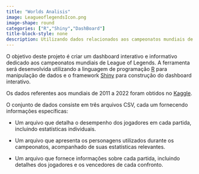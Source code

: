 ```yaml
---
title: "Worlds Analisis"
image: LeagueoflegendsIcon.png
image-shape: round
categories: ["R","Shiny","DashBoard"]
title-block-style: none
description: Utilizando dados relacionados aos campeonatos mundiais de League of Legends (LOL) para criar Dashboards interativos no ambiente Shiny.
---
```



O objetivo deste projeto é criar um dashboard interativo e informativo dedicado aos campeonatos mundiais de League of Legends. A ferramenta será desenvolvida utilizando a linguagem de programação [R](https://www.r-project.org/other-docs.html) para manipulação de dados e o framework [Shiny](https://shiny.posit.co/r/getstarted/shiny-basics/lesson1/index.html) para construção do dashboard interativo.

Os dados referentes aos mundiais de 2011 a 2022 foram obtidos no [Kaggle](https://www.kaggle.com/datasets/pedrocsar/league-of-legends-worlds-20112022-stats).

O conjunto de dados consiste em três arquivos CSV, cada um fornecendo informações específicas:

- Um arquivo que detalha o desempenho dos jogadores em cada partida, incluindo estatísticas individuais.

- Um arquivo que apresenta os personagens utilizados durante os campeonatos, acompanhado de suas estatísticas relevantes.

- Um arquivo que fornece informações sobre cada partida, incluindo detalhes dos jogadores e os vencedores de cada confronto.

